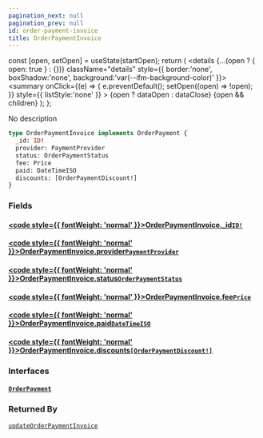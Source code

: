 ```yaml
---
pagination_next: null
pagination_prev: null
id: order-payment-invoice
title: OrderPaymentInvoice
---
```









  const [open, setOpen] = useState(startOpen);
  return (
    <details {...(open ? { open: true } : {})} className="details" style={{ border:'none', boxShadow:'none', background:'var(--ifm-background-color)' }}>
      <summary
        onClick={(e) => {
          e.preventDefault();
          setOpen((open) => !open);
        }}
        style={{ listStyle:'none' }}
      >
      {open ? dataOpen : dataClose}
      </summary>
      {open && children}
    </details>
  );
};








No description


```graphql
type OrderPaymentInvoice implements OrderPayment {
  _id: ID!
  provider: PaymentProvider
  status: OrderPaymentStatus
  fee: Price
  paid: DateTimeISO
  discounts: [OrderPaymentDiscount!]
}
```




### Fields

#### [<code style={{ fontWeight: 'normal' }}>OrderPaymentInvoice.<b>_id</b></code>](#)<Bullet />[`ID!`](/schema/types/scalars/id.mdx) <Badge class="badge badge--secondary" text="non-null"/> <Badge class="badge badge--secondary" text="scalar"/> 



#### [<code style={{ fontWeight: 'normal' }}>OrderPaymentInvoice.<b>provider</b></code>](#)<Bullet />[`PaymentProvider`](/schema/types/objects/payment-provider.mdx) <Badge class="badge badge--secondary" text="object"/> 



#### [<code style={{ fontWeight: 'normal' }}>OrderPaymentInvoice.<b>status</b></code>](#)<Bullet />[`OrderPaymentStatus`](/schema/types/enums/order-payment-status.mdx) <Badge class="badge badge--secondary" text="enum"/> 



#### [<code style={{ fontWeight: 'normal' }}>OrderPaymentInvoice.<b>fee</b></code>](#)<Bullet />[`Price`](/schema/types/objects/price.mdx) <Badge class="badge badge--secondary" text="object"/> 



#### [<code style={{ fontWeight: 'normal' }}>OrderPaymentInvoice.<b>paid</b></code>](#)<Bullet />[`DateTimeISO`](/schema/types/scalars/date-time-iso.mdx) <Badge class="badge badge--secondary" text="scalar"/> 



#### [<code style={{ fontWeight: 'normal' }}>OrderPaymentInvoice.<b>discounts</b></code>](#)<Bullet />[`[OrderPaymentDiscount!]`](/schema/types/objects/order-payment-discount.mdx) <Badge class="badge badge--secondary" text="list"/> <Badge class="badge badge--secondary" text="object"/> 



### Interfaces

#### [`OrderPayment`](/schema/types/interfaces/order-payment.mdx) <Badge class="badge badge--secondary" text="interface"/> 







### Returned By

[`updateOrderPaymentInvoice`](/schema/operations/mutations/update-order-payment-invoice.mdx)  <Badge class="badge badge--secondary" text="mutation"/>

